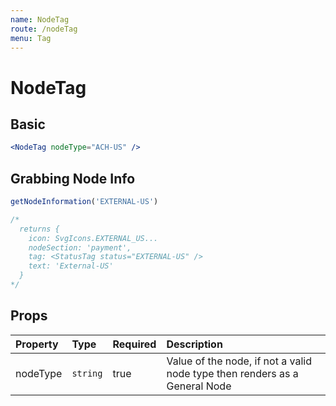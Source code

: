```yaml
---
name: NodeTag
route: /nodeTag
menu: Tag
---
```


# NodeTag



## Basic
<NodeTagContainer />

```jsx
<NodeTag nodeType="ACH-US" />
```

## Grabbing Node Info

```jsx
getNodeInformation('EXTERNAL-US')

/* 
  returns {
    icon: SvgIcons.EXTERNAL_US...
    nodeSection: 'payment',
    tag: <StatusTag status="EXTERNAL-US" />
    text: 'External-US'
  }
*/
```

## Props

| Property | Type     | Required | Description                                                                |
| :------- | :---     | :------- | :----------                                                                |
| nodeType | `string` | true     | Value of the node, if not a valid node type then renders as a General Node |
